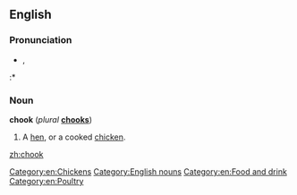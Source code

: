 ==English==

===Pronunciation===
* {{IPA|/tʃʊk/}}, {{SAMPA|/tSUk/}}
:* {{rhymes|ʊk}}

===Noun===
'''chook''' (''plural'' '''[[chooks]]''')

# {{Australia|New Zealand|slang}} A [[hen]], or a cooked [[chicken]].

[[Category:en:Chickens]]
[[Category:English nouns]]
[[Category:en:Food and drink]]
[[Category:en:Poultry]]

[[zh:chook]]